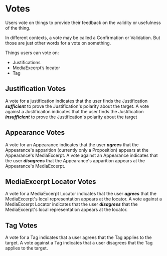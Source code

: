 # Votes

Users vote on things to provide their feedback on the validity or usefulness of the thing.

In different contexts, a vote may be called a Confirmation or Validation. But those are just other
words for a vote on something.

Things users can vote on:

- Justifications
- MediaExcerpt’s locator
- Tag

## Justification Votes

A vote for a justification indicates that the user finds the Justification **_sufficient_** to prove the
Justification's polarity about the target. A vote against a Justificaiton indicates that the user
finds the Justification **_insufficient_** to prove the Justification's polarity about the target

## Appearance Votes

A vote for an Appearance indicates that the user **_agrees_** that the Appearance's apparition
(currently only a Proposition) appears at the Appearance's MediaExcerpt. A vote against an
Appearance indicates that the user **_disagrees_** that the Appearance's apparition appears at the
Appearance's MediaExcerpt.

## MediaExcerpt Locator Votes

A vote for a MediaExcerpt Locator indicates that the user **_agrees_** that the MediaExcerpt's local
representation appears at the locator. A vote against a MediaExcerpt Locator indicates that the user
**_disagrees_** that the MediaExcerpt's local representation appears at the locator.

## Tag Votes

A vote for a Tag indicates that a user agrees that the Tag applies to the target. A vote against a
Tag indicates that a user disagrees that the Tag applies to the target.
